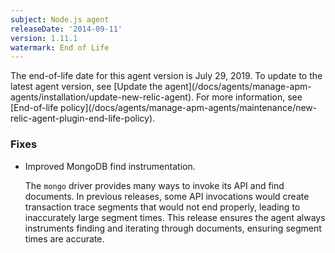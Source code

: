 ```yaml
---
subject: Node.js agent
releaseDate: '2014-09-11'
version: 1.11.1
watermark: End of Life
---
```


<Callout variant="important">
  The end-of-life date for this agent version is July 29, 2019. To update to the latest agent version, see [Update the agent](/docs/agents/manage-apm-agents/installation/update-new-relic-agent). For more information, see [End-of-life policy](/docs/agents/manage-apm-agents/maintenance/new-relic-agent-plugin-end-life-policy).
</Callout>

### Fixes

* Improved MongoDB find instrumentation.

  The `mongo` driver provides many ways to invoke its API and find documents. In previous releases, some API invocations would create transaction trace segments that would not end properly, leading to inaccurately large segment times. This release ensures the agent always instruments finding and iterating through documents, ensuring segment times are accurate.
